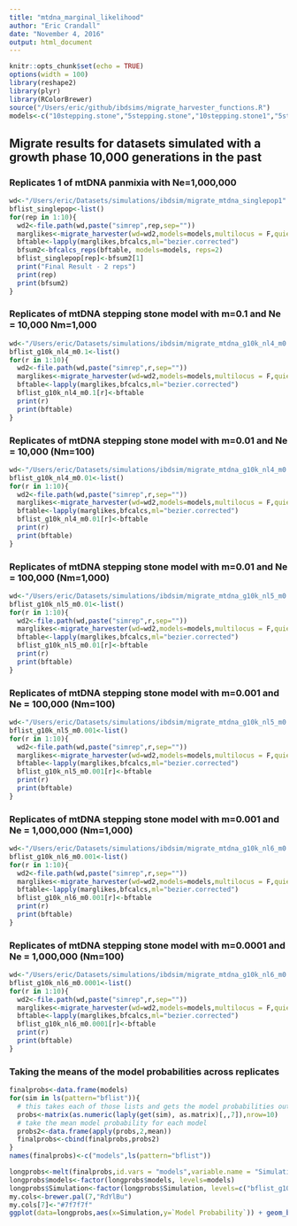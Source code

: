 ```yaml
---
title: "mtdna_marginal_likelihood"
author: "Eric Crandall"
date: "November 4, 2016"
output: html_document
---
```


```r
knitr::opts_chunk$set(echo = TRUE)
options(width = 100)
library(reshape2)
library(plyr)
library(RColorBrewer)
source("/Users/eric/github/ibdsims/migrate_harvester_functions.R")
models<-c("10stepping.stone","5stepping.stone","10stepping.stone1","5stepping.stone1","10island","5island","panmixia")
```

## Migrate results for datasets simulated with a growth phase 10,000 generations in the past

### Replicates 1 of mtDNA panmixia with Ne=1,000,000
```r
wd<-"/Users/eric/Datasets/simulations/ibdsim/migrate_mtdna_singlepop1"
bflist_singlepop<-list()
for(rep in 1:10){
  wd2<-file.path(wd,paste("simrep",rep,sep=""))
  marglikes<-migrate_harvester(wd=wd2,models=models,multilocus = F,quiet = T)
  bftable<-lapply(marglikes,bfcalcs,ml="bezier.corrected")
  bfsum2<-bfcalcs_reps(bftable, models=models, reps=2) 
  bflist_singlepop[rep]<-bfsum2[1]
  print("Final Result - 2 reps") 
  print(rep)
  print(bfsum2)
}
```


### Replicates of mtDNA stepping stone model with m=0.1 and Ne = 10,000 Nm=1,000
```r
wd<-"/Users/eric/Datasets/simulations/ibdsim/migrate_mtdna_g10k_nl4_m0.1"
bflist_g10k_nl4_m0.1<-list()
for(r in 1:10){
  wd2<-file.path(wd,paste("simrep",r,sep=""))
  marglikes<-migrate_harvester(wd=wd2,models=models,multilocus = F,quiet = T)
  bftable<-lapply(marglikes,bfcalcs,ml="bezier.corrected")
  bflist_g10k_nl4_m0.1[r]<-bftable
  print(r)
  print(bftable)
}
```

### Replicates of mtDNA stepping stone model with m=0.01 and Ne = 10,000 (Nm=100)
```r
wd<-"/Users/eric/Datasets/simulations/ibdsim/migrate_mtdna_g10k_nl4_m0.01"
bflist_g10k_nl4_m0.01<-list()
for(r in 1:10){
  wd2<-file.path(wd,paste("simrep",r,sep=""))
  marglikes<-migrate_harvester(wd=wd2,models=models,multilocus = F,quiet = T)
  bftable<-lapply(marglikes,bfcalcs,ml="bezier.corrected")
  bflist_g10k_nl4_m0.01[r]<-bftable
  print(r)
  print(bftable)
}
```



### Replicates of mtDNA stepping stone model with m=0.01 and Ne = 100,000 (Nm=1,000)
```r
wd<-"/Users/eric/Datasets/simulations/ibdsim/migrate_mtdna_g10k_nl5_m0.01"
bflist_g10k_nl5_m0.01<-list()
for(r in 1:10){
  wd2<-file.path(wd,paste("simrep",r,sep=""))
  marglikes<-migrate_harvester(wd=wd2,models=models,multilocus = F,quiet = T)
  bftable<-lapply(marglikes,bfcalcs,ml="bezier.corrected")
  bflist_g10k_nl5_m0.01[r]<-bftable
  print(r)
  print(bftable)
}
```

### Replicates of mtDNA stepping stone model with m=0.001 and Ne = 100,000 (Nm=100)
```r
wd<-"/Users/eric/Datasets/simulations/ibdsim/migrate_mtdna_g10k_nl5_m0.001"
bflist_g10k_nl5_m0.001<-list()
for(r in 1:10){
  wd2<-file.path(wd,paste("simrep",r,sep=""))
  marglikes<-migrate_harvester(wd=wd2,models=models,multilocus = F,quiet = T)
  bftable<-lapply(marglikes,bfcalcs,ml="bezier.corrected")
  bflist_g10k_nl5_m0.001[r]<-bftable
  print(r)
  print(bftable)
}
```

### Replicates of mtDNA stepping stone model with m=0.001 and Ne = 1,000,000 (Nm=1,000)
```r
wd<-"/Users/eric/Datasets/simulations/ibdsim/migrate_mtdna_g10k_nl6_m0.001"
bflist_g10k_nl6_m0.001<-list()
for(r in 1:10){
  wd2<-file.path(wd,paste("simrep",r,sep=""))
  marglikes<-migrate_harvester(wd=wd2,models=models,multilocus = F,quiet = T)
  bftable<-lapply(marglikes,bfcalcs,ml="bezier.corrected")
  bflist_g10k_nl6_m0.001[r]<-bftable
  print(r)
  print(bftable)
}
```

### Replicates of mtDNA stepping stone model with m=0.0001 and Ne = 1,000,000 (Nm=100)
```r
wd<-"/Users/eric/Datasets/simulations/ibdsim/migrate_mtdna_g10k_nl6_m0.0001"
bflist_g10k_nl6_m0.0001<-list()
for(r in 1:10){
  wd2<-file.path(wd,paste("simrep",r,sep=""))
  marglikes<-migrate_harvester(wd=wd2,models=models,multilocus = F,quiet = T)
  bftable<-lapply(marglikes,bfcalcs,ml="bezier.corrected")
  bflist_g10k_nl6_m0.0001[r]<-bftable
  print(r)
  print(bftable)
}
```

### Taking the means of the model probabilities across replicates

```r

finalprobs<-data.frame(models)
for(sim in ls(pattern="bflist")){
  # this takes each of those lists and gets the model probabilities out for each model
  probs<-matrix(as.numeric(laply(get(sim), as.matrix)[,,7]),nrow=10)
  # take the mean model probability for each model
  probs2<-data.frame(apply(probs,2,mean))
  finalprobs<-cbind(finalprobs,probs2)
}
names(finalprobs)<-c("models",ls(pattern="bflist"))

longprobs<-melt(finalprobs,id.vars = "models",variable.name = "Simulation",value.name="Model Probability")
longprobs$models<-factor(longprobs$models, levels=models)
longprobs$Simulation<-factor(longprobs$Simulation, levels=c("bflist_g10k_nl4_m0.01","bflist_g10k_nl5_m0.001","bflist_g10k_nl6_m0.0001","bflist_g10k_nl4_m0.1","bflist_g10k_nl5_m0.01","bflist_g10k_nl6_m0.001","bflist_singlepop"),labels=c("Ne = 10,000\nm = 0.01","Ne = 100,000\nm = 0.001","Ne = 1,000,000\nm = 0.0001","Ne = 10,000\nm = 0.1","Ne = 100,000\nm=0.01","Ne = 1,000,000\nm = 0.001","Ne = 1,000,000\nPanmixia"))
my.cols<-brewer.pal(7,"RdYlBu")
my.cols[7]<-"#7f7f7f"
ggplot(data=longprobs,aes(x=Simulation,y=`Model Probability`)) + geom_bar(stat="identity",aes(fill=models)) + scale_fill_manual(values = my.cols, labels=c("k=10 Stepping-Stone, 28 parameter","k=5 Stepping-Stone, 13 parameter","k=10 Stepping-Stone, 2 parameter","k=5 Stepping-Stone, 2 parameter","k=10 Island, 2 parameter","k=5 Island, 2 parameter","Panmixia")) + theme(axis.title.x=element_blank())

```
